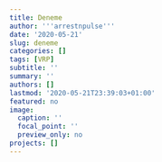 ```yaml
---
title: Deneme
author: '''arrestnpulse'''
date: '2020-05-21'
slug: deneme
categories: []
tags: [VRP]
subtitle: ''
summary: ''
authors: []
lastmod: '2020-05-21T23:39:03+01:00'
featured: no
image:
  caption: ''
  focal_point: ''
  preview_only: no
projects: []
---
```

